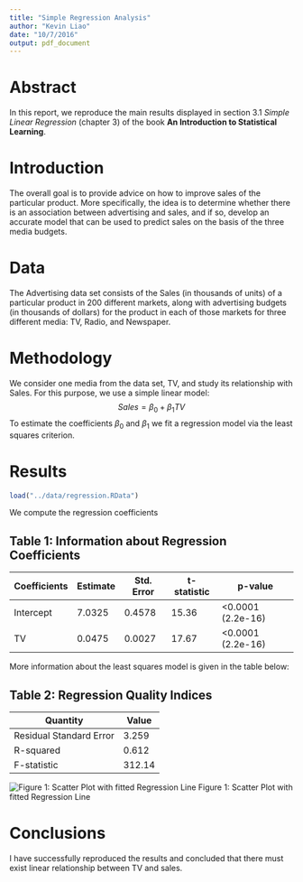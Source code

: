 ```yaml
---
title: "Simple Regression Analysis"
author: "Kevin Liao"
date: "10/7/2016"
output: pdf_document
---
```

# Abstract
  
In this report, we reproduce the main results displayed in section 3.1 *Simple Linear Regression* (chapter 3) of the book **An Introduction to Statistical Learning**.

# Introduction

The overall goal is to provide advice on how to improve sales of the particular product. More specifically,
the idea is to determine whether there is an association between advertising and sales, and if so, develop an
accurate model that can be used to predict sales on the basis of the three media budgets.

# Data

The Advertising data set consists of the Sales (in thousands of units) of a particular product in 200 different
markets, along with advertising budgets (in thousands of dollars) for the product in each of those markets for
three different media: TV, Radio, and Newspaper.

# Methodology

We consider one media from the data set, TV, and study its relationship with Sales. For this purpose, we use
a simple linear model:
$$Sales = \beta_{0} + \beta_{1}TV$$
To estimate the coefficients $\beta_{0}$ and $\beta_{1}$ we fit a regression model via the least squares criterion.
  
# Results

```r
load("../data/regression.RData")

```


We compute the regression coefficients

Table 1: Information about Regression Coefficients
------------------------------------------------------------
Coefficients| Estimate | Std. Error | t-statistic | p-value
------------|----------|------------|-------------|---------
Intercept   | 7.0325   | 0.4578     | 15.36       | <0.0001 (2.2e-16)
TV          | 0.0475   | 0.0027     | 17.67       | <0.0001 (2.2e-16)

More information about the least squares model is given in the table below: 
  
  
Table 2: Regression Quality Indices
-------------------------------
Quantity               | Value
-----------------------|-------
Residual Standard Error| 3.259
R-squared              | 0.612
F-statistic            | 312.14

![Figure 1: Scatter Plot with fitted Regression Line](https://raw.githubusercontent.com/KevinLiao159/stat159-fall2016-hw02/master/images/scatterplot-tv-sales.png)
Figure 1: Scatter Plot with fitted Regression Line

# Conclusions
I have successfully reproduced the results and concluded that there must exist linear relationship between TV and sales. 
